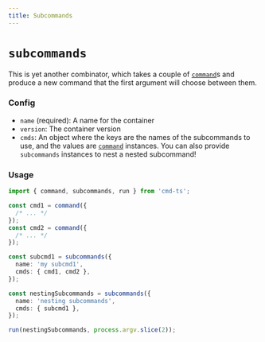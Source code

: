 ```yaml
---
title: Subcommands
---
```


# `subcommands`

This is yet another combinator, which takes a couple of [`command`](./command.md)s and produce a new command that the first argument will choose between them.

### Config

- `name` (required): A name for the container
- `version`: The container version
- `cmds`: An object where the keys are the names of the subcommands to use, and the values are [`command`](./command.md) instances. You can also provide `subcommands` instances to nest a nested subcommand!

### Usage

```ts
import { command, subcommands, run } from 'cmd-ts';

const cmd1 = command({
  /* ... */
});
const cmd2 = command({
  /* ... */
});

const subcmd1 = subcommands({
  name: 'my subcmd1',
  cmds: { cmd1, cmd2 },
});

const nestingSubcommands = subcommands({
  name: 'nesting subcommands',
  cmds: { subcmd1 },
});

run(nestingSubcommands, process.argv.slice(2));
```
